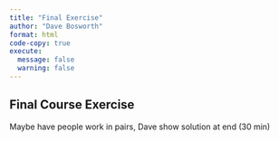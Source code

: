 ```yaml
---
title: "Final Exercise"
author: "Dave Bosworth"
format: html
code-copy: true
execute: 
  message: false
  warning: false
---
```


## Final Course Exercise

Maybe have people work in pairs, Dave show solution at end (30 min)
